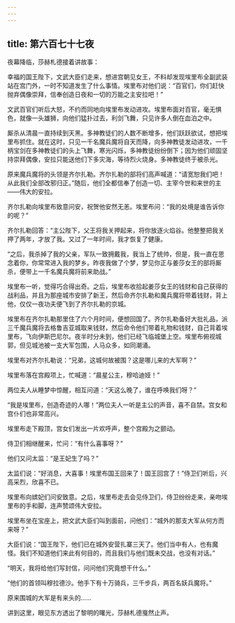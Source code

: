 ```yaml
---
---
---
```

title: 第六百七十七夜
---






夜幕降临，莎赫札德接着讲故事：





幸福的国王陛下，文武大臣们走来，想进宫朝见女王，不料却发现埃里布全副武装站在宫门外，一时不知道发生了什么事情。埃里布对他们说：“百官们，你们赶快抛弃偶像崇拜，信奉创造日夜和一切的万能之主安拉吧！”

文武百官们听后大怒，不约而同地向埃里布发动进攻。埃里布面对百官，毫无惧色，就像一头雄狮，向他们猛扑过去，利剑飞舞，只见许多人倒在血泊之中。

厮杀从清晨一直持续到天黑。多神教徒们的人数不断增多，他们跃跃欲试，想把埃里布抓住。就在这时，只见一千名魔兵魔将自天而降，向多神教徒发动进攻，一千柄宝剑在多神教徒们的头上飞舞，寒光闪烁，多神教徒纷纷倒下；因为他们顽固坚持崇拜偶像，安拉只能送他们下多灾海，等待烈火烧身。多神教徒终于被杀光。

原来魔兵魔将的头领是齐尔扎勒。齐尔扎勒的部将们高声喊道：“请宽恕我们吧！从此我们全部改邪归正。”随后，他们全都信奉了创造一切、主宰今世和来世的主——伟大的安拉。

齐尔扎勒向埃里布致意问安，祝贺他安然无恙。埃里布问：“我的处境是谁告诉你的呢？”

齐尔扎勒回答：“主公陛下，父王将我关押起来，将你放逐火焰谷。他整整把我关押了两年，才放了我。又过了一年时间，我才恢复了健康。

“之后，我杀掉了我的父亲，军队一致拥戴我，我当上了统帅，但是，我一直在思念着你，你常常进入我的梦乡。昨夜我做了个梦，梦见你正与姜莎女王的部将厮杀，便带上一千名魔兵魔将前来助战。”

埃里布一听，觉得巧合得出奇。之后，埃里布收拾起姜莎女王的钱财和自己获得的战利品，并且为那座城市安排了新王，然后命齐尔扎勒和魔兵魔将带着钱财，背上他，仅仅一夜功夫便飞到了齐尔扎勒的京城。

埃里布在齐尔扎勒那里住了六个月时间，便想回国了。齐尔扎勒备好大批礼品，派三千魔兵魔将去格鲁吉亚城取来钱财，然后命令他们带着礼物和钱财，自己背着埃里布，飞向伊斯巴尼尔。夜半时分未到，他们已经飞临城堡上空。埃里布俯视城郭，但见城池被一支大军包围，人马众多，如同潮涌。

埃里布对齐尔扎勒说：“兄弟，这城何故被围？这是哪儿来的大军啊？”

埃里布落在宫殿项上，忙喊道：“晨星公主，穆哈迪娅！”

两位夫人从睡梦中惊醒，相互问道：“天这么晚了，谁在呼唤我们呀？”

“我是埃里布，创造奇迹的人哪！”两位夫人一听是主公的声音，喜不自禁。宫女和宫仆们也非常高兴。

埃里布走下殿顶，宫女们发出一片欢呼声，整个宫殿为之颤动。

侍卫们相继醒来，忙问：“有什么喜事呀？”

他们又问太监：“是王妃生了吗？”

太监们说：“好消息，大喜事！埃里布国王回来了！国王回宫了！”侍卫们听后，兴高采烈，欣喜不已。

埃里布向嫔妃们问安致意。之后，埃里布走去会见侍卫们，侍卫纷纷走来，亲吻埃里布的手和脚，连声赞颂伟大安拉。

埃里布坐在宝座上，把文武大臣们叫到面前，问他们：“城外的那支大军从何方而来呀？”

大臣们说：“国王陛下，他们已在城外安营扎寨三天了。他们当中有人，也有魔怪。我们不知道他们来此有何目的，而且我们与他们既未交战，也没有对话。”

“明天，我将给他们写封信，问问他们究竟想干什么。”

“他们的首领叫穆拉德沙。他手下有十万骑兵，三千步兵，两百名妖兵魔将。”

原来围城的大军是有来头的……





讲到这里，眼见东方透出了黎明的曙光，莎赫札德戛然止声。